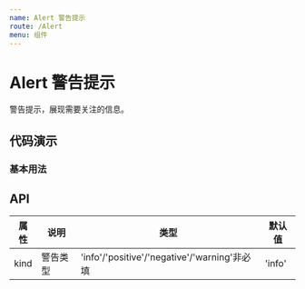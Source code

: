 ```yaml
---
name: Alert 警告提示
route: /Alert
menu: 组件
---
```



# Alert 警告提示

警告提示，展现需要关注的信息。

## 代码演示

### 基本用法

<Playground>
  <AlertDemo />
</Playground>

## API

| 属性 | 说明     | 类型                                         | 默认值 |
| ---- | -------- | -------------------------------------------- | ------ |
| kind | 警告类型 | 'info'/'positive'/'negative'/'warning'非必填 | 'info' |